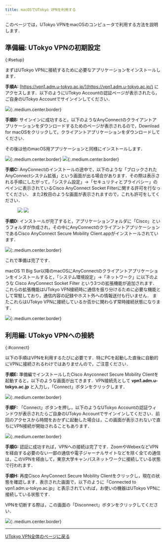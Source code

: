 ```yaml
---
title: macOSでUTokyo VPNを利用する 
---
```


このページでは，UTokyo VPNをmacOSのコンピュータで利用する方法を説明します．

<SubpageBeginning />

## 準備編: UTokyo VPNの初期設定
{:#setup}

まずはUTokyo VPNに接続するために必要なアプリケーションをインストールします．

**手順A:**
[https://vpn1.adm.u-tokyo.ac.jp/](https://vpn1.adm.u-tokyo.ac.jp/) にアクセスします．以下のようにUTokyo Accountの認証ページが表示されたら，ご自身のUTokyo Accountでサインインしてください．

![](img/mac01-vpn1-login.png){:.medium.center.border}

<HelpSecurityEducation />
<HelpMfa />

**手順B:** サインインに成功すると，以下のようなAnyConnectのクライアントアプリケーションをダウンロードするためのページが表示されるので，Download for macOSをクリックして，クライアントアプリケーションをダウンロードしてください．

その後は他のmacOS用アプリケーションと同様にインストールします．

![](img/mac02-download-page.png){:.medium.center.border}
![](img/mac03-install-1.png){:.medium.center.border}

<HelpWhite />

**手順C:** AnyConnectのインストールの途中で，以下のような「ブロックされたAnyConnectシステム拡張」という画面が出る場合があります．その際は表示される手順にしたがって，「システム設定」→「セキュリティとプライバシー」のペインに表示されているCisco AnyConnect Socket Filterに関する許可を行なってください． また2枚目のような画面が表示されますので，これも許可をしてください．

<figure class="gallery">
  <img src="img/mac04-install-2.png" class="border" />
  <img src="img/mac05-install-3.png" class="border" />
</figure>

**手順D:** インストールが完了すると，アプリケーションフォルダに「Cisco」というフォルダが作成され，その中にAnyConnectのクライアントアプリケーションであるCisco AnyConnect Secure Mobility Client.appがインストールされています．

![](img/mac06-cisco-on-app.png){:.medium.center.border}

これで準備は完了です．

macOS 11 Big Sur以降のmacOSにAnyConnectのクライアントアプリケーションをインストールすると，「システム環境設定」→「ネットワーク」に以下のような Cisco AnyConnect Socket Filter という3つの拡張機能が追加されます．これらの拡張機能はUTokyo VPN接続時に通信を振り分けるために必要な機能として常駐しており，通信内容の記録やホスト外への情報送付も行いません．
またこれらはUTokyo VPNに接続しているか否かに関わらず常時接続状態になります．

![](img/mac07-macos-pref.png){:.medium.center.border}

## 利用編: UTokyo VPNへの接続
{:#connect}

以下の手順はVPNを利用するたびに必要です．特にPCを起動した直後に自動的にVPNに接続されるわけではありませんので，ご注意ください．

**手順E:** 準備編でインストールしたCisco Anyconnect Secure Mobility Clientを起動すると，以下のような画面が出てきます．VPN接続先として **vpn1.adm.u-tokyo.ac.jp** と入力し，「Connect」ボタンをクリックします．

![](img/mac08-app-window-connect.png){:.medium.center.border}


**手順F:** 「Connect」ボタンを押し，以下のようなUTokyo Accountの認証ウィンドウが表示されたらご自身のUTokyo Accountでサインインしてください．前回のアクセスから時間をおかずに起動した場合は，この画面が表示されないで直ちにVPN接続が開始されることもあります．

![](img/mac10-anyconnect-login.png){:.medium.center.border}

<HelpSecurityEducation />
<HelpMfa />

**手順G:** 認証に成功すれば，VPNへの接続は完了です．ZoomやWebexなどVPNを経由する必要のない一部の通信や電子ジャーナルサイトなどを除く全ての通信は，このVPNを経由して，東京大学キャンパスネットワークに接続している状態で行われます．

**手順H:** 再度Cisco AnyConnect Secure Mobility Clientをクリックし，現在の状態を確認します．表示された画面で，以下のように「Connected to vpn1.adm.u-tokyo.ac.jp」と表示されていれば，お使いの機器はUTokyo VPNに接続している状態です．

VPNを切断する際は，この画面の「Disconnect」ボタンをクリックしてください．

![](img/mac11-vpn-connected-window.png){:.medium.center.border}

---

[UTokyo VPN全体のページに戻る](.)

